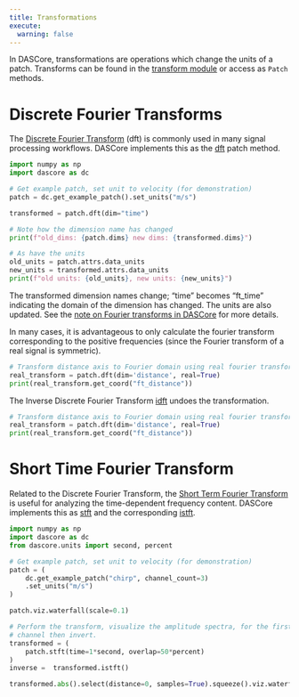 ```yaml
---
title: Transformations
execute:
  warning: false
---
```


In DASCore, transformations are operations which change the units of a patch. Transforms can be found in the [transform module](`dascore.transform`) or access as `Patch` methods.

# Discrete Fourier Transforms

The [Discrete Fourier Transform](https://en.wikipedia.org/wiki/Discrete_Fourier_transform) (dft) is commonly used in many signal processing workflows. DASCore implements this as the [dft](`dascore.transform.fourier.dft`) patch method.

```python
import numpy as np
import dascore as dc

# Get example patch, set unit to velocity (for demonstration)
patch = dc.get_example_patch().set_units("m/s")

transformed = patch.dft(dim="time")

# Note how the dimension name has changed
print(f"old_dims: {patch.dims} new dims: {transformed.dims}")

# As have the units
old_units = patch.attrs.data_units
new_units = transformed.attrs.data_units
print(f"old units: {old_units}, new units: {new_units}")
```

:::{.callout-note}
The transformed dimension names change; "time" becomes "ft_time" indicating the domain of the dimension has changed. The units are also updated. See the [note on Fourier transforms in DASCore](../notes/dft_notes.qmd) for more details.
:::

In many cases, it is advantageous to only calculate the fourier transform corresponding to the positive frequencies (since the Fourier transform of a real signal is symmetric).

```python
# Transform distance axis to Fourier domain using real fourier transform
real_transform = patch.dft(dim='distance', real=True)
print(real_transform.get_coord("ft_distance"))
```

The Inverse Discrete Fourier Transform [idft](`dascore.transform.fourier.idft`) undoes the transformation.

```python
# Transform distance axis to Fourier domain using real fourier transform
real_transform = patch.dft(dim='distance', real=True)
print(real_transform.get_coord("ft_distance"))
```

# Short Time Fourier Transform

Related to the Discrete Fourier Transform, the [Short Term Fourier Transform](https://en.wikipedia.org/wiki/Short-time_Fourier_transform) is useful for analyzing the time-dependent frequency content. DASCore implements this as [stft](`dascore.transform.fourier.stft`) and the corresponding [istft](`dascore.transform.fourier.istft`).

```python
import numpy as np
import dascore as dc
from dascore.units import second, percent

# Get example patch, set unit to velocity (for demonstration)
patch = (
    dc.get_example_patch("chirp", channel_count=3)
    .set_units("m/s")
)

patch.viz.waterfall(scale=0.1)
```

```python
# Perform the transform, visualize the amplitude spectra, for the first
# channel then invert.
transformed = (
    patch.stft(time=1*second, overlap=50*percent)
)
inverse =  transformed.istft()

transformed.abs().select(distance=0, samples=True).squeeze().viz.waterfall()
```

